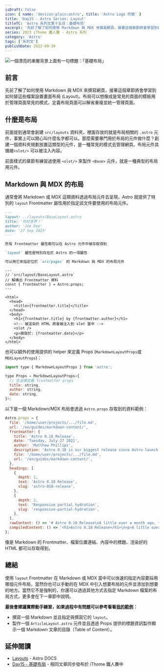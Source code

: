 ```yaml
---
isDraft: false
icon: { name: 'devicon-plain:astro', title: 'Astro Logo 符號' }
title: 'Day15 - Astro Series: Layout'
titleTC: 'Astro 系列文第十五日：基礎布局'
excerpt: '先前了解了如何使用 Markdown 與 MDX 來撰寫網頁，接著這個章節將會學習到如何替這些檔案設置畫面布局 (Layout)。布局可以想像成是常見的頁面的模板用於管理頁面常見的模式，定義布局頁面可以解省重複並統一管理頁面。'
series: 2023 iThome 鐵人賽 - Astro 系列
category: 'Astro'
tags: ['系列文']
publishDate: 2023-09-30
---
```


![一個漂亮的漸層背景上面有一句標題：「基礎布局」](./day15-layout.webp)

## 前言

先前了解了如何使用 Markdown 與 MDX 來撰寫網頁，接著這個章節將會學習到如何替這些檔案設置畫面布局 (Layout)。布局可以想像成是常見的頁面的模板用於管理頁面常見的模式，定義布局頁面可以解省重複並統一管理頁面。

## 什麼是布局

前面提到通常會創建 `src/layouts` 資料夾，裡面存放的就是布局相關的 `.astro` 元件，事實上可以開心叫什麼名字都可以。那麼需要專門用於布局的元件做什麼？創建一個資料夾規劃放置這類型的元件，是一種常見的模式去管理網頁。布局元件具備被`<slot/>` 可以被注入內容。

前面樣式的章節有練習過使用 `<slot/>` 來製作 `<Base>` 元件，就是一種典型的布局用元件。

## Markdown 與 MDX 的布局

通常會將 Markdown 或 MDX 這類資料透過布局元件去呈現，Astro 就提供了特別的 `layout` Frontmatter 屬性用於指定該文件要使用的布局元件。

```markdown
---
layout: ../layouts/BaseLayout.astro
title: '你好世界！'
author: 'Joe Doe'
date: '27 Sep 2023'
---

所有 Frontmatter 屬性都可以在 Astro 元件中被存取得到

`layout` 屬性是特別存在於 Astro 的一項屬性

可以用它來指定位於 `src/pages` 的 Markdown 與 MDX 的布局元件
```

```astro
---
// `src/layout/BaseLayout.astro`
// 解構出 Frontmatter 資料
const { frontmatter } = Astro.props;
---

<html>
  <head>
    <title>{frontmatter.title}</title>
  </head>
  <body>
    <h1>{frontmatter.title} by {frontmatter.author}</h1>
    <!-- 被渲染的 HTML 將會被注入到 slot 當中 -->
    <slot />
    <p>撰寫於: {frontmatter.date}</p>
  </body>
</html>
```

也可以額外的使用提供的 helper 來定義 Props (`MarkdownLayoutProps`或 `MDXLayoutProps`)：

```jsx
import type { MarkdownLayoutProps } from 'astro';

type Props = MarkdownLayoutProps<{
  // 在這裡定義 frontmatter props
  title: string,
  author: string,
  date: string,
}>;
```

以下是一個 Markdown/MDX 布局會透過 `Astro.props` 存取到的資料範例：

```jsx
Astro.props = {
  file: '/home/user/projects/.../file.md',
  url: '/en/guides/markdown-content/',
  frontmatter: {
    title: 'Astro 0.18 Release',
    date: 'Tuesday, July 27 2021',
    author: 'Matthew Phillips',
    description: 'Astro 0.18 is our biggest release since Astro launch.',
    file: '/home/user/projects/.../file.md',
    url: '/en/guides/markdown-content/',
  },
  headings: [
    {
      depth: 1,
      text: 'Astro 0.18 Release',
      slug: 'astro-018-release',
    },
    {
      depth: 2,
      text: 'Responsive partial hydration',
      slug: 'responsive-partial-hydration',
    },
  ],
  rawContent: () => '# Astro 0.18 Release\nA little over a month ago, the first public beta [...]',
  compiledContent: () => '<h1>Astro 0.18 Release</h1>\n<p>A little over a month ago, the first public beta [...]</p>',
};
```

像是 Markdown 的 Frontmatter、檔案位置連結、內容中的標題、渲染好的 HTML 都可以存取得到，

## 總結

使用 `layout` Frontmatter 在 Markdown 或 MDX 當中可以快速的指定內容要採用哪個元件布局，當然你也可以手動的在 MDX 中引入想要布局的元件並添加到想要的地方。當然它不是強制的，你還可以透過其他方式去指定 Markdown 檔案的布局方式，更多會在下一章節中說明。

**最後會建議實際動手練習，如果過程中有問題可以參考看看[我的範例](https://github.com/riceball-tw/astro-blog/blob/main/src/pages/post/%5B...slug%5D.astro)：**

- 撰寫一個 Markdown 並且指定與撰寫它的 `layout`。
- 製作一個 `ArticleLayout.astro` 元件並且透過 Props 提供的標題資訊製作顯示一個 Markdown 文章的目錄（Table of Content）。

## 延伸閱讀

- [Layouts](https://docs.astro.build/en/core-concepts/layouts/) - Astro DOCS
- [Day15 - 基礎布局](https://ithelp.ithome.com.tw/articles/10330630) - 相同文章同步發布於 iThome 鐵人賽中
